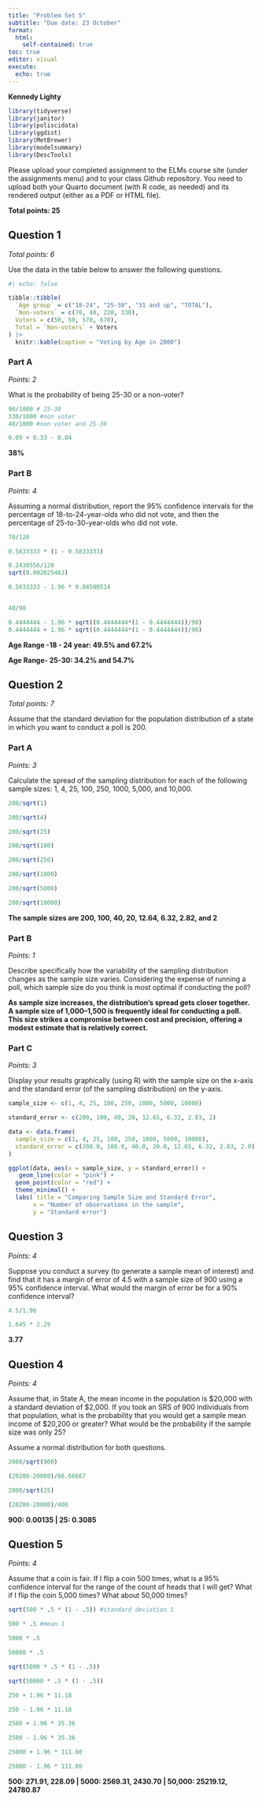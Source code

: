 ```yaml
---
title: "Problem Set 5"
subtitle: "Due date: 23 October"
format: 
  html:
    self-contained: true
toc: true
editor: visual
execute: 
  echo: true
---
```


**Kennedy Lighty**

```r
library(tidyverse)
library(janitor)
library(poliscidata)
library(ggdist)
library(MetBrewer)
library(modelsummary)
library(DescTools)
```

Please upload your completed assignment to the ELMs course site (under the assignments menu) and to your class Github repository. You need to upload both your Quarto document (with R code, as needed) and its rendered output (either as a PDF or HTML file).

**Total points: 25**

## Question 1

*Total points: 6*

Use the data in the table below to answer the following questions.

```r
#| echo: false

tibble::tibble(
  `Age group` = c("18-24", "25-30", "31 and up", "TOTAL"),
  `Non-voters` = c(70, 40, 220, 330),
  Voters = c(50, 50, 570, 670),
  Total = `Non-voters` + Voters
) |> 
  knitr::kable(caption = "Voting by Age in 2000")
```

### Part A

*Points: 2*

What is the probability of being 25-30 or a non-voter?

```r
90/1000 # 25-30
330/1000 #non voter
40/1000 #non voter and 25-30

0.09 + 0.33 - 0.04
```

**38%**

### Part B

*Points: 4*

Assuming a normal distribution, report the 95% confidence intervals for the percentage of 18-to-24-year-olds who did not vote, and then the percentage of 25-to-30-year-olds who did not vote.

```r
70/120

0.5833333 * (1 - 0.5833333)

0.2430556/120
sqrt(0.002025463)

0.5833333 - 1.96 * 0.04500514


40/90

0.4444444 - 1.96 * sqrt((0.4444444*(1 - 0.4444444))/90)
0.4444444 + 1.96 * sqrt((0.4444444*(1 - 0.4444444))/90)
```

**Age Range -18 - 24 year: 49.5% and 67.2%**

**Age Range- 25-30: 34.2% and 54.7%**

## Question 2

*Total points:* *7*

Assume that the standard deviation for the population distribution of a state in which you want to conduct a poll is 200.

### Part A

*Points: 3*

Calculate the spread of the sampling distribution for each of the following sample sizes: 1, 4, 25, 100, 250, 1000, 5,000, and 10,000.

```r
200/sqrt(1)

200/sqrt(4)

200/sqrt(25)

200/sqrt(100)

200/sqrt(250)

200/sqrt(1000)

200/sqrt(5000)

200/sqrt(10000)
```

**The sample sizes are 200, 100, 40, 20, 12.64, 6.32, 2.82, and 2**

### Part B

*Points: 1*

Describe specifically how the variability of the sampling distribution changes as the sample size varies. Considering the expense of running a poll, which sample size do you think is most optimal if conducting the poll?

**As sample size increases, the distribution's spread gets closer together. A sample size of 1,000–1,500 is frequently ideal for conducting a poll. This size strikes a compromise between cost and precision, offering a modest estimate that is relatively correct.**

### Part C

*Points: 3*

Display your results graphically (using R) with the sample size on the x-axis and the standard error (of the sampling distribution) on the y-axis.

```r
sample_size <- c(1, 4, 25, 100, 250, 1000, 5000, 10000)

standard_error <- c(200, 100, 40, 20, 12.65, 6.32, 2.83, 2)

data <- data.frame(
  sample_size = c(1, 4, 25, 100, 250, 1000, 5000, 10000),
  standard_error = c(200.0, 100.0, 40.0, 20.0, 12.65, 6.32, 2.83, 2.0)
)

ggplot(data, aes(x = sample_size, y = standard_error)) + 
   geom_line(color = "pink") + 
  geom_point(color = "red") +
  theme_minimal() + 
  labs( title = "Comparing Sample Size and Standard Error",
       x = "Number of observations in the sample",
       y = "Standard error")
```

## Question 3

*Points: 4*

Suppose you conduct a survey (to generate a sample mean of interest) and find that it has a margin of error of 4.5 with a sample size of 900 using a 95% confidence interval. What would the margin of error be for a 90% confidence interval?

```r
4.5/1.96

1.645 * 2.29
```

**3.77**

## Question 4

*Points: 4*

Assume that, in State A, the mean income in the population is \$20,000 with a standard deviation of \$2,000. If you took an SRS of 900 individuals from that population, what is the probability that you would get a sample mean income of \$20,200 or greater? What would be the probability if the sample size was only 25?

::: callout-note
Assume a normal distribution for both questions.
:::

```r
2000/sqrt(900)

(20200-20000)/66.66667

2000/sqrt(25)

(20200-20000)/400
```

**900: 0.00135 \| 25: 0.3085**

## Question 5

*Points: 4*

Assume that a coin is fair. If I flip a coin 500 times, what is a 95% confidence interval for the range of the count of heads that I will get? What if I flip the coin 5,000 times? What about 50,000 times?

```r
sqrt(500 * .5 * (1 - .5)) #standard deviation 1

500 * .5 #mean 1

5000 * .5

50000 * .5

sqrt(5000 * .5 * (1 - .5))

sqrt(50000 * .5 * (1 - .5))

250 + 1.96 * 11.18

250 - 1.96 * 11.18

2500 + 1.96 * 35.36

2500 - 1.96 * 35.36

25000 + 1.96 * 111.80

25000 - 1.96 * 111.80
```

**500: 271.91, 228.09 \| 5000: 2569.31, 2430.70 \| 50,000: 25219.12, 24780.87**
